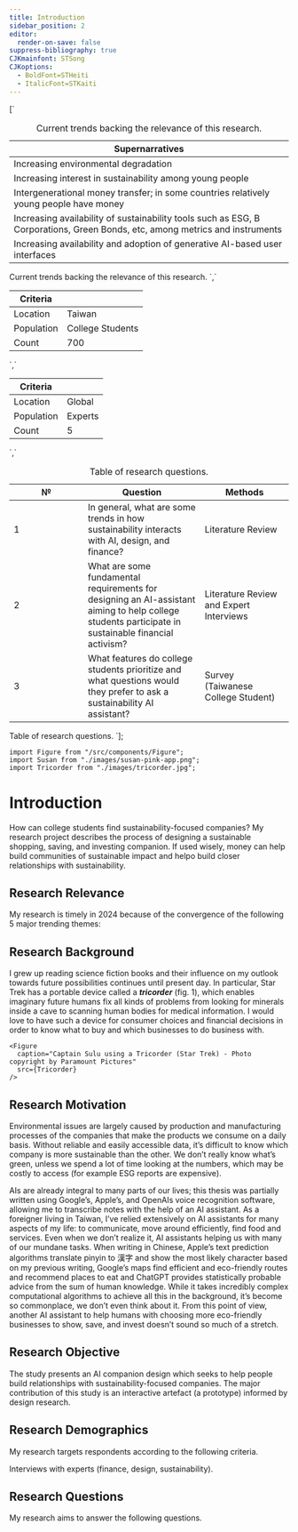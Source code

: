 ```yaml
---
title: Introduction
sidebar_position: 2
editor:
  render-on-save: false
suppress-bibliography: true
CJKmainfont: STSong
CJKoptions:
  - BoldFont=STHeiti
  - ItalicFont=STKaiti
---
```





[`
<table>
<caption>Current trends backing the relevance of this research.</caption>
<colgroup>
<col style="width: 100%" />
</colgroup>
<thead>
<tr class="header">
<th>Supernarratives</th>
</tr>
</thead>
<tbody>
<tr class="odd">
<td>Increasing environmental degradation</td>
</tr>
<tr class="even">
<td>Increasing interest in sustainability among young people</td>
</tr>
<tr class="odd">
<td>Intergenerational money transfer; in some countries relatively young people have money</td>
</tr>
<tr class="even">
<td>Increasing availability of sustainability tools such as ESG, B Corporations, Green Bonds, etc, among metrics and instruments</td>
</tr>
<tr class="odd">
<td>Increasing availability and adoption of generative AI-based user interfaces</td>
</tr>
</tbody>
</table>
Current trends backing the relevance of this research.
`,`
<table>
<thead>
<tr class="header">
<th>Criteria</th>
<th></th>
</tr>
</thead>
<tbody>
<tr class="odd">
<td>Location</td>
<td>Taiwan</td>
</tr>
<tr class="even">
<td>Population</td>
<td>College Students</td>
</tr>
<tr class="odd">
<td>Count</td>
<td>700</td>
</tr>
</tbody>
</table>
`,`
<table>
<thead>
<tr class="header">
<th>Criteria</th>
<th></th>
</tr>
</thead>
<tbody>
<tr class="odd">
<td>Location</td>
<td>Global</td>
</tr>
<tr class="even">
<td>Population</td>
<td>Experts</td>
</tr>
<tr class="odd">
<td>Count</td>
<td>5</td>
</tr>
</tbody>
</table>
`,`
<table>
<caption>Table of research questions.</caption>
<colgroup>
<col style="width: 26%" />
<col style="width: 41%" />
<col style="width: 31%" />
</colgroup>
<thead>
<tr class="header">
<th>№</th>
<th>Question</th>
<th>Methods</th>
</tr>
</thead>
<tbody>
<tr class="odd">
<td>1</td>
<td>In general, what are some trends in how sustainability interacts with AI, design, and finance?</td>
<td>Literature Review</td>
</tr>
<tr class="even">
<td>2</td>
<td>What are some fundamental requirements for designing an AI-assistant aiming to help college students participate in sustainable financial activism?</td>
<td>Literature Review and Expert Interviews</td>
</tr>
<tr class="odd">
<td>3</td>
<td>What features do college students prioritize and what questions would they prefer to ask a sustainability AI assistant?</td>
<td>Survey (Taiwanese College Student)</td>
</tr>
</tbody>
</table>
Table of research questions.
`];

````mdx-code-block
import Figure from "/src/components/Figure";
import Susan from "./images/susan-pink-app.png";
import Tricorder from "./images/tricorder.jpg";
````

# Introduction

How can college students find sustainability-focused companies? My
research project describes the process of designing a sustainable
shopping, saving, and investing companion. If used wisely, money can
help build communities of sustainable impact and helpo build closer
relationships with sustainability.

## Research Relevance

My research is timely in 2024 because of the convergence of the
following 5 major trending themes:

<div dangerouslySetInnerHTML={{ __html: quartoRawHtml[0] }} />

## Research Background

I grew up reading science fiction books and their influence on my
outlook towards future possibilities continues until present day. In
particular, Star Trek has a portable device called a ***tricorder***
(fig. 1), which enables imaginary future humans fix all kinds of
problems from looking for minerals inside a cave to scanning human
bodies for medical information. I would love to have such a device for
consumer choices and financial decisions in order to know what to buy
and which businesses to do business with.

````mdx-code-block
<Figure
  caption="Captain Sulu using a Tricorder (Star Trek) - Photo copyright by Paramount Pictures"
  src={Tricorder}
/>
````

## Research Motivation

Environmental issues are largely caused by production and manufacturing
processes of the companies that make the products we consume on a daily
basis. Without reliable and easily accessible data, it’s difficult to
know which company is more sustainable than the other. We don’t really
know what’s green, unless we spend a lot of time looking at the numbers,
which may be costly to access (for example ESG reports are expensive).

AIs are already integral to many parts of our lives; this thesis was
partially written using Google’s, Apple’s, and OpenAIs voice recognition
software, allowing me to transcribe notes with the help of an AI
assistant. As a foreigner living in Taiwan, I’ve relied extensively on
AI assistants for many aspects of my life: to communicate, move around
efficiently, find food and services. Even when we don’t realize it, AI
assistants helping us with many of our mundane tasks. When writing in
Chinese, Apple’s text prediction algorithms translate pinyin to 漢字 and
show the most likely character based on my previous writing, Google’s
maps find efficient and eco-friendly routes and recommend places to eat
and ChatGPT provides statistically probable advice from the sum of human
knowledge. While it takes incredibly complex computational algorithms to
achieve all this in the background, it’s become so commonplace, we don’t
even think about it. From this point of view, another AI assistant to
help humans with choosing more eco-friendly businesses to show, save,
and invest doesn’t sound so much of a stretch.

## Research Objective

The study presents an AI companion design which seeks to help people
build relationships with sustainability-focused companies. The major
contribution of this study is an interactive artefact (a prototype)
informed by design research.

## Research Demographics

My research targets respondents according to the following criteria.

<div dangerouslySetInnerHTML={{ __html: quartoRawHtml[1] }} />

Interviews with experts (finance, design, sustainability).

<div dangerouslySetInnerHTML={{ __html: quartoRawHtml[2] }} />

## Research Questions

My research aims to answer the following questions.

<div dangerouslySetInnerHTML={{ __html: quartoRawHtml[3] }} />

